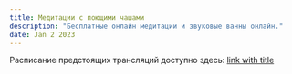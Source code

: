 ```yaml
---
title: Медитации с поющими чашами
description: "Бесплатные онлайн медитации и звуковые ванны онлайн."
date: Jan 2 2023
---
```


Расписание предстоящих трансляций доступно здесь: [link with title](https://taplink.cc/dremati "Расписание онлайн медитаций и звуковых ванн !")
